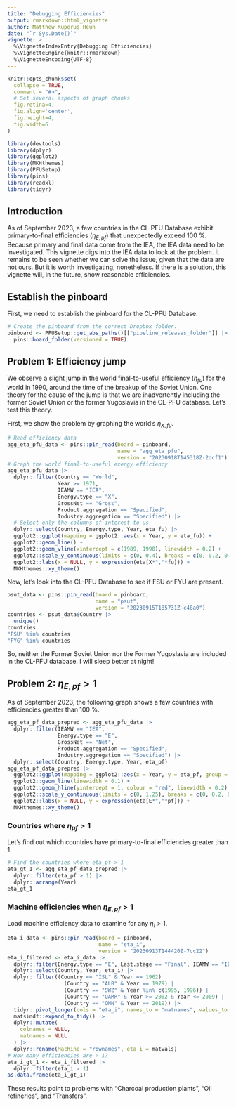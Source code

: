 ```yaml
---
title: "Debugging Efficiencies"
output: rmarkdown::html_vignette
author: Matthew Kuperus Heun
date: "`r Sys.Date()`"
vignette: >
  %\VignetteIndexEntry{Debugging Efficiencies}
  %\VignetteEngine{knitr::rmarkdown}
  %\VignetteEncoding{UTF-8}
---
```


```r
knitr::opts_chunk$set(
  collapse = TRUE,
  comment = "#>",
  # Set several aspects of graph chunks
  fig.retina=4,
  fig.align='center', 
  fig.height=4,
  fig.width=6
)
```

```r
library(devtools)
library(dplyr)
library(ggplot2)
library(MKHthemes)
library(PFUSetup)
library(pins)
library(readxl)
library(tidyr)
```


## Introduction

As of September 2023, a few countries 
in the CL-PFU Database exhibit 
primary-to-final efficiencies ($\eta_{E,pf}$)
that unexpectedly exceed 100 %. 
Because primary and final data come from the IEA, 
the IEA data need to be investigated.
This vignette digs into the IEA data to look at the problem.
It remains to be seen whether we can solve the issue,
given that the data are not ours. 
But it is worth investigating, nonetheless.
If there is a solution,
this vignette will, in the future,
show reasonable efficiencies. 


## Establish the pinboard

First, we need to establish the pinboard for the CL-PFU Database.

```r
# Create the pinboard from the correct Dropbox folder.
pinboard <- PFUSetup::get_abs_paths()[["pipeline_releases_folder"]] |> 
  pins::board_folder(versioned = TRUE)
```


## Problem 1: Efficiency jump

We observe a slight jump in the world final-to-useful efficiency ($\eta_{fu}$)
for the world in 1990, 
around the time of the breakup of the Soviet Union.
One theory for the cause of the jump
is that we are inadvertently including 
the former Soviet Union or 
the former Yugoslavia in the CL-PFU database.
Let's test this theory.

First, we show the problem
by graphing the world's $\eta_{X,fu}$.


```r
# Read efficiency data
agg_eta_pfu_data <- pins::pin_read(board = pinboard,
                                   name = "agg_eta_pfu",
                                   version = "20230918T145318Z-2dcf1")
# Graph the world final-to-useful exergy efficiency
agg_eta_pfu_data |> 
  dplyr::filter(Country == "World", 
                Year >= 1971,
                IEAMW == "IEA",
                Energy.type == "X", 
                GrossNet == "Gross", 
                Product.aggregation == "Specified",
                Industry.aggregation == "Specified") |> 
  # Select only the columns of interest to us
  dplyr::select(Country, Energy.type, Year, eta_fu) |> 
  ggplot2::ggplot(mapping = ggplot2::aes(x = Year, y = eta_fu)) +
  ggplot2::geom_line() + 
  ggplot2::geom_vline(xintercept = c(1989, 1990), linewidth = 0.2) +
  ggplot2::scale_y_continuous(limits = c(0, 0.4), breaks = c(0, 0.2, 0.4, 0.6, 0.8, 1)) +
  ggplot2::labs(x = NULL, y = expression(eta[X*","*fu])) +
  MKHthemes::xy_theme()
```

Now, let's look into the CL-PFU Database to see if FSU or FYU are present.

```r
psut_data <- pins::pin_read(board = pinboard, 
                            name = "psut", 
                            version = "20230915T185731Z-c48a0")
countries <- psut_data$Country |> 
  unique()
countries
"FSU" %in% countries
"FYG" %in% countries
```

So, neither the Former Soviet Union nor the Former Yugoslavia
are included in the CL-PFU database.
I will sleep better at night!


## Problem 2: $\eta_{E,pf} > 1$

As of September 2023, 
the following graph shows a few countries with efficiencies
greater than 100 %.


```r
agg_eta_pf_data_prepred <- agg_eta_pfu_data |> 
  dplyr::filter(IEAMW == "IEA",
                Energy.type == "E", 
                GrossNet == "Net", 
                Product.aggregation == "Specified",
                Industry.aggregation == "Specified") |> 
  dplyr::select(Country, Energy.type, Year, eta_pf)
agg_eta_pf_data_prepred |> 
  ggplot2::ggplot(mapping = ggplot2::aes(x = Year, y = eta_pf, group = Country)) + 
  ggplot2::geom_line(linewidth = 0.1) + 
  ggplot2::geom_hline(yintercept = 1, colour = "red", linewidth = 0.2) +
  ggplot2::scale_y_continuous(limits = c(0, 1.25), breaks = c(0, 0.2, 0.4, 0.6, 0.8, 1)) +
  ggplot2::labs(x = NULL, y = expression(eta[E*","*pf])) +
  MKHthemes::xy_theme()  
```


### Countries where $\eta_{pf} > 1$

Let's find out which countries have primary-to-final efficiencies 
greater than 1.

```r
# Find the countries where eta_pf > 1
eta_gt_1 <- agg_eta_pf_data_prepred |> 
  dplyr::filter(eta_pf > 1) |> 
  dplyr::arrange(Year)
eta_gt_1
```

### Machine efficiencies when $\eta_{E,pf} > 1$

Load machine efficiency data to examine for any $\eta_i > 1$.

```r
eta_i_data <- pins::pin_read(board = pinboard,
                             name = "eta_i",
                             version = "20230913T144420Z-7cc22")
eta_i_filtered <- eta_i_data |> 
  dplyr::filter(Energy.type == "E", Last.stage == "Final", IEAMW == "IEA") |> 
  dplyr::select(Country, Year, eta_i) |>
  dplyr::filter((Country == "ISL" & Year == 1962) | 
                  (Country == "ALB" & Year == 1979) |
                  (Country == "SWZ" & Year %in% c(1995, 1996)) |
                  (Country == "OAMR" & Year >= 2002 & Year <= 2009) |
                  (Country == "OMN" & Year == 2019)) |> 
  tidyr::pivot_longer(cols = "eta_i", names_to = "matnames", values_to = "matvals") |> 
  matsindf::expand_to_tidy() |> 
  dplyr::mutate(
    colnames = NULL, 
    matnames = NULL
  ) |> 
  dplyr::rename(Machine = "rownames", eta_i = matvals)
# How many efficiencies are > 1?
eta_i_gt_1 <- eta_i_filtered |> 
  dplyr::filter(eta_i > 1)
as.data.frame(eta_i_gt_1)
```

These results point to problems with
"Charcoal production plants", 
"Oil refineries", and 
"Transfers".

